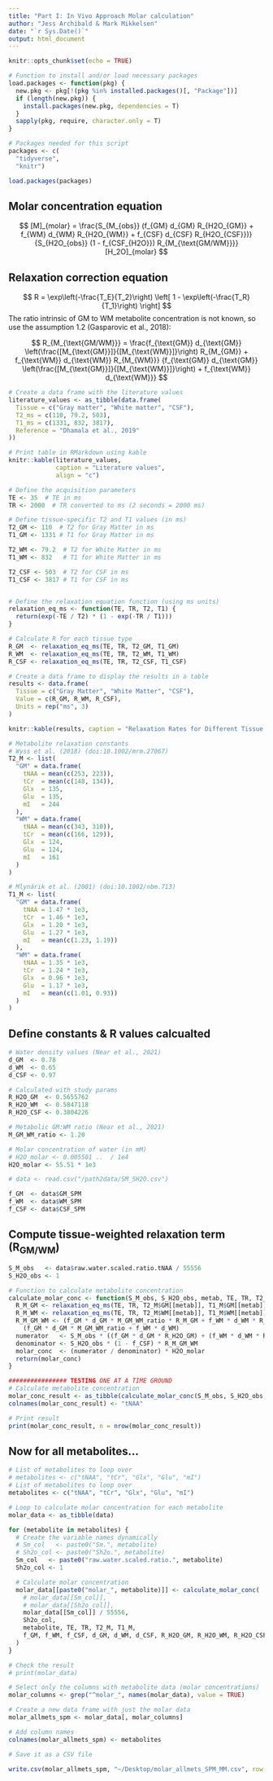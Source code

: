 ```yaml
---
title: "Part I: In Vivo Approach Molar calculation"
author: "Jess Archibald & Mark Mikkelsen"
date: "`r Sys.Date()`"
output: html_document
---
```


```r
knitr::opts_chunk$set(echo = TRUE)
```


```r

# Function to install and/or load necessary packages
load.packages <- function(pkg) {
  new.pkg <- pkg[!(pkg %in% installed.packages()[, "Package"])]
  if (length(new.pkg)) {
    install.packages(new.pkg, dependencies = T)
  }
  sapply(pkg, require, character.only = T)
}

# Packages needed for this script
packages <- c(
  "tidyverse",
  "knitr")

load.packages(packages)

```


## Molar concentration equation

$$ 
[M]_{molar} = \frac{S_{M_{obs}} (f_{GM} d_{GM} R_{H2O_{GM}} + 
f_{WM} d_{WM} R_{H2O_{WM}} + 
f_{CSF} d_{CSF} R_{H2O_{CSF}})}
{S_{H2O_{obs}} (1 - f_{CSF_{H2O}}) R_{M_{\text{GM/WM}}}}
[H_2O]_{molar}
$$

## Relaxation correction equation

$$
R = \exp\left(-\frac{T_E}{T_2}\right) \left[ 1 - \exp\left(-\frac{T_R}{T_1}\right) \right]
$$
The ratio intrinsic of GM to WM metabolite concentration is not known, so use the assumption 1.2 (Gasparovic et al., 2018):

$$
R_{M_{\text{GM/WM}}} = \frac{f_{\text{GM}} d_{\text{GM}} \left(\frac{[M_{\text{GM}}]}{[M_{\text{WM}}]}\right) R_{M_{GM}} + f_{\text{WM}} d_{\text{WM}} R_{M_{WM}}}
{f_{\text{GM}} d_{\text{GM}} \left(\frac{[M_{\text{GM}}]}{[M_{\text{WM}}]}\right) + f_{\text{WM}} d_{\text{WM}}}
$$


```r

# Create a data frame with the literature values
literature_values <- as_tibble(data.frame(
  Tissue = c("Gray matter", "White matter", "CSF"),
  T2_ms = c(110, 79.2, 503),
  T1_ms = c(1331, 832, 3817),
  Reference = "Dhamala et al., 2019"
))

# Print table in RMarkdown using kable
knitr::kable(literature_values, 
             caption = "Literature values",
             align = "c")

```

```r

# Define the acquisition parameters
TE <- 35  # TE in ms
TR <- 2000  # TR converted to ms (2 seconds = 2000 ms)

# Define tissue-specific T2 and T1 values (in ms)
T2_GM <- 110  # T2 for Gray Matter in ms
T1_GM <- 1331 # T1 for Gray Matter in ms

T2_WM <- 79.2  # T2 for White Matter in ms
T1_WM <- 832   # T1 for White Matter in ms

T2_CSF <- 503  # T2 for CSF in ms
T1_CSF <- 3817 # T1 for CSF in ms


# Define the relaxation equation function (using ms units)
relaxation_eq_ms <- function(TE, TR, T2, T1) {
  return(exp(-TE / T2) * (1 - exp(-TR / T1)))
}

# Calculate R for each tissue type
R_GM  <- relaxation_eq_ms(TE, TR, T2_GM, T1_GM)
R_WM  <- relaxation_eq_ms(TE, TR, T2_WM, T1_WM)
R_CSF <- relaxation_eq_ms(TE, TR, T2_CSF, T1_CSF)

# Create a data frame to display the results in a table
results <- data.frame(
  Tissue = c("Gray Matter", "White Matter", "CSF"),
  Value = c(R_GM, R_WM, R_CSF),
  Units = rep("ms", 3)
)

knitr::kable(results, caption = "Relaxation Rates for Different Tissue Types")

# Metabolite relaxation constants
# Wyss et al. (2018) (doi:10.1002/mrm.27067)
T2_M <- list(
  "GM" = data.frame(
    tNAA = mean(c(253, 223)), 
    tCr  = mean(c(148, 134)),
    Glx  = 135,
    Glu  = 135,
    mI   = 244
  ),
  "WM" = data.frame(
    tNAA = mean(c(343, 310)),
    tCr  = mean(c(166, 129)),
    Glx  = 124,
    Glu  = 124,
    mI   = 161
  )
)

# Mlynárik et al. (2001) (doi:10.1002/nbm.713)
T1_M <- list(
  "GM" = data.frame(
    tNAA = 1.47 * 1e3, 
    tCr  = 1.46 * 1e3,
    Glx  = 1.20 * 1e3,
    Glu  = 1.27 * 1e3,
    mI   = mean(c(1.23, 1.19))
  ),
  "WM" = data.frame(
    tNAA = 1.35 * 1e3, 
    tCr  = 1.24 * 1e3,
    Glx  = 0.96 * 1e3,
    Glu  = 1.17 * 1e3,
    mI   = mean(c(1.01, 0.93))
  )
)

```


## Define constants & R values calcualted

```r

# Water density values (Near et al., 2021)
d_GM  <- 0.78
d_WM  <- 0.65
d_CSF <- 0.97

# Calculated with study params
R_H2O_GM  <- 0.5655762
R_H2O_WM  <- 0.5847118
R_H2O_CSF <- 0.3804226

# Metabolic GM:WM ratio (Near et al., 2021)
M_GM_WM_ratio <- 1.20

# Molar concentration of water (in mM)
# H2O_molar <- 0.005501 ..  / 1e4
H2O_molar <- 55.51 * 1e3

```

```r


# data <- read.csv("/path2data/SM_SH2O.csv")

```

```r

f_GM  <- data$GM_SPM
f_WM  <- data$WM_SPM
f_CSF <- data$CSF_SPM

```

## Compute tissue-weighted relaxation term (R<sub>GM/WM</sub>)

```r

S_M_obs   <- data$raw.water.scaled.ratio.tNAA / 55556
S_H2O_obs <- 1

# Function to calculate metabolite concentration
calculate_molar_conc <- function(S_M_obs, S_H2O_obs, metab, TE, TR, T2_M, T1_M, f_GM, f_WM, f_CSF, d_GM, d_WM, d_CSF, R_H2O_GM, R_H2O_WM, R_H2O_CSF, R_M_GM, R_W_GM, H2O_molar) {
  R_M_GM <- relaxation_eq_ms(TE, TR, T2_M$GM[[metab]], T1_M$GM[[metab]])
  R_M_WM <- relaxation_eq_ms(TE, TR, T2_M$WM[[metab]], T1_M$WM[[metab]])
  R_M_GM_WM <- (f_GM * d_GM * M_GM_WM_ratio * R_M_GM + f_WM * d_WM * R_M_WM) /
    (f_GM * d_GM * M_GM_WM_ratio + f_WM * d_WM)
  numerator   <- S_M_obs * ((f_GM * d_GM * R_H2O_GM) + (f_WM * d_WM * R_H2O_WM) + (f_CSF * d_CSF * R_H2O_CSF))
  denominator <- S_H2O_obs * (1 - f_CSF) * R_M_GM_WM
  molar_conc  <- (numerator / denominator) * H2O_molar
  return(molar_conc)
}

################ TESTING ONE AT A TIME GROUND
# Calculate metabolite concentration
molar_conc_result <- as_tibble(calculate_molar_conc(S_M_obs, S_H2O_obs, "tNAA", TE, TR, T2_M, T1_M, f_GM, f_WM, f_CSF, d_GM, d_WM, d_CSF, R_H2O_GM, R_H2O_WM, R_H2O_CSF, R_M_GM, R_W_GM, H2O_molar))
colnames(molar_conc_result) <- "tNAA"

# Print result
print(molar_conc_result, n = nrow(molar_conc_result))

```

## Now for all metabolites...

```r

# List of metabolites to loop over
# metabolites <- c("tNAA", "tCr", "Glx", "Glu", "mI")
# List of metabolites to loop over
metabolites <- c("tNAA", "tCr", "Glx", "Glu", "mI")

# Loop to calculate molar concentration for each metabolite
molar_data <- as_tibble(data)

for (metabolite in metabolites) {
  # Create the variable names dynamically
  # Sm_col   <- paste0("Sm.", metabolite)
  # Sh2o_col <- paste0("Sh2o.", metabolite)
  Sm_col   <- paste0("raw.water.scaled.ratio.", metabolite)
  Sh2o_col <- 1

  # Calculate molar concentration
  molar_data[[paste0("molar_", metabolite)]] <- calculate_molar_conc(
    # molar_data[[Sm_col]],
    # molar_data[[Sh2o_col]],
    molar_data[[Sm_col]] / 55556,
    Sh2o_col,
    metabolite, TE, TR, T2_M, T1_M,
    f_GM, f_WM, f_CSF, d_GM, d_WM, d_CSF, R_H2O_GM, R_H2O_WM, R_H2O_CSF, R_M_GM, R_W_GM, H2O_molar
  )
}

# Check the result
# print(molar_data)

# Select only the columns with metabolite data (molar concentrations)
molar_columns <- grep("^molar_", names(molar_data), value = TRUE)

# Create a new data frame with just the molar data
molar_allmets_spm <- molar_data[, molar_columns]

# Add column names
colnames(molar_allmets_spm) <- metabolites

# Save it as a CSV file

write.csv(molar_allmets_spm, "~/Desktop/molar_allmets_SPM_MM.csv", row.names = FALSE)

```





